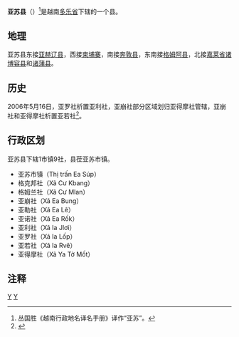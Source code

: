 {{Infobox Settlement
|name                   = 亚苏县
|settlement_type        = 县
|official_name          = 
|other_name             = 
|native_name            = {{lang|vi|Huyện Ea Súp}}
|nickname               = 
|motto                  = 
|image_skyline          = Thị trấn Ea Súp, Đắk Lắk.JPG
|imagesize              = 
|image_caption          = 
|image_flag             = 
|flag_size              = 
|image_seal             = 
|seal_size              = 
|image_shield           = 
|shield_size            = 
|image_blank_emblem     = 
|blank_emblem_size      = 
|image_map              = {{Infobox mapframe|frame-width=250|zoom=09}}
|mapsize                = 
|map_caption            = 
|image_map1             = 
|mapsize1               = 
|map_caption1           = 
|pushpin_map            = Vietnam
|pushpin_label_position = bottom
|pushpin_map_caption    = 
|pushpin_map1           = 
|pushpin_label_position1= 
|pushpin_map_caption1   = 
|subdivision_type       = 国家
|subdivision_name       = {{flag|Vietnam}}
|subdivision_type1      = [[越南行政区划|省]]
|subdivision_name1      = [[多乐省|多乐省]]
|subdivision_type2      = 行政区划
|subdivision_name2      = 1市镇9社
|subdivision_type3      = 
|subdivision_name3      = 
|seat_type              = 县莅
|seat                   = {{link-vi|亚苏市镇|Ea Súp (thị trấn)}}
|government_type        = 
|leader_title           = 
|leader_name            = 
|leader_title1          = 
|leader_name1           = 
|established_title      = 
|established_date       = 
|area_magnitude         = 
|unit_pref              = 
|area_footnotes         = 
|area_total_km2         = 1765.43
|area_land_km2          = 
|area_water_km2         = 
|area_water_percent     = 
|area_urban_km2         = 
|area_metro_km2         = 
|population_as_of       = 2018年
|population_footnotes   = 
|population_note        = 
|population_total       = 67120
|population_density_km2 = auto
|population_metro             = 
|population_density_metro_km2 = 
|population_urban             = 
|population_density_urban_km2 = 
|timezone               = [[越南标准时间|越南标准时间]]
|utc_offset             = +7
|elevation_footnotes    = 
|elevation_m            = 
|coor_type              = 
|coordinates            = 
|postal_code_type       = 
|postal_code            = 
|area_code              = 
|website                = [http://easup.daklak.gov.vn 亚苏县电子信息门户网站]
|footnotes              = 
}}
'''亚苏县'''（{{vie|v='''Huyện Ea Súp'''}}）<ref>丛国胜《越南行政地名译名手册》译作“亚苏”。</ref>是越南[[多乐省|多乐省]]下辖的一个县。

==地理==
亚苏县东接[[亚赫辽县|亚赫辽县]]，西接[[柬埔寨|柬埔寨]]，南接[[奔敦县|奔敦县]]，东南接[[格姆阿县|格姆阿县]]，北接[[嘉莱省|嘉莱省]][[诸博容县|诸博容县]]和[[诸蒲县|诸蒲县]]。

==历史==
2006年5月16日，亚罗社析置亚利社，亚崩社部分区域划归亚得摩社管辖，亚崩社和亚得摩社析置亚若社<ref>{{Cite web |url=https://thuvienphapluat.vn/van-ban/Bat-dong-san/Nghi-dinh-47-2006-ND-CP-dieu-chinh-dia-gioi-hanh-chinh-thanh-lap-xa-thuoc-huyen-Ea-Sup-Ea-H-Leo-KRong-Buk-Cu-M-Ga-tinh-Dak-Lak-11777.aspx |title=Nghị định 47/2006/NĐ-CP về việc điều chỉnh địa giới hành chính, thành lập xã thuộc các huyện Ea Súp, Ea H'Leo, KRông Búk và Cư M'Ga, tỉnh Đắk Lắk |accessdate=2020-04-26 |archive-date=2020-06-12 |archive-url=https://web.archive.org/web/20200612065251/https://thuvienphapluat.vn/van-ban/bat-dong-san/Nghi-dinh-47-2006-ND-CP-dieu-chinh-dia-gioi-hanh-chinh-thanh-lap-xa-thuoc-huyen-Ea-Sup-Ea-H-Leo-KRong-Buk-Cu-M-Ga-tinh-Dak-Lak-11777.aspx |dead-url=no }}</ref>。

==行政区划==
亚苏县下辖1市镇9社，县莅亚苏市镇。
*亚苏市镇（Thị trấn Ea Súp）
*格克邦社（Xã Cư Kbang）
*格姆兰社（Xã Cư Mlan）
*亚崩社（Xã Ea Bung）
*亚勒社（Xã Ea Lê）
*亚诺社（Xã Ea Rốk）
*亚利社（Xã Ia Jlơi）
*亚罗社（Xã Ia Lốp）
*亚若社（Xã Ia Rvê）
*亚得摩社（Xã Ya Tờ Mốt）

==注释==
{{reflist}}

{{多乐省行政区划}}
{{越南西原之县市镇区域划分}}

[[Category:越南县份|Y]]
[[Category:多乐省|Y]]